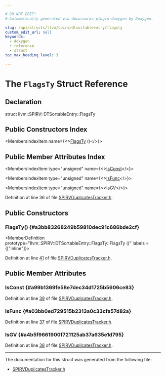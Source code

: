 ```yaml
---

# DO NOT EDIT!
# Automatically generated via docusaurus-plugin-doxygen by Doxygen.

slug: /api/structs/llvm/spirv/dtsortableentry/flagsty
custom_edit_url: null
keywords:
  - doxygen
  - reference
  - struct
toc_max_heading_level: 3

---
```





# The `FlagsTy` Struct Reference

<DoxygenPage pluginConfig={pluginConfig}>



## Declaration

<CodeBlock>struct llvm::SPIRV::DTSortableEntry::FlagsTy</CodeBlock>

## Public Constructors Index

<MembersIndex>

<MembersIndexItem
  name={<><a href="#a3bb83268249b59810dec91c686bde2cf">FlagsTy</a> ()</>}>
</MembersIndexItem>

</MembersIndex>

## Public Member Attributes Index

<MembersIndex>

<MembersIndexItem
  type="unsigned"
  name={<><a href="#a99b1369fe58e7dec34d1725b5606ce83">IsConst</a></>}>
</MembersIndexItem>

<MembersIndexItem
  type="unsigned"
  name={<><a href="#a03bb0ed729515b2313a0c33cfa57d82a">IsFunc</a></>}>
</MembersIndexItem>

<MembersIndexItem
  type="unsigned"
  name={<><a href="#a4b5f9661900f721125ab37a635e1d795">IsGV</a></>}>
</MembersIndexItem>

</MembersIndex>


Definition at line 36 of file <a href="/docs/api/files/lib/lib/target/lib/target/spirv/spirvduplicatestracker-h">SPIRVDuplicatesTracker.h</a>.

<SectionDefinition>

## Public Constructors

### FlagsTy() {#a3bb83268249b59810dec91c686bde2cf}

<MemberDefinition
  prototype="llvm::SPIRV::DTSortableEntry::FlagsTy::FlagsTy ()"
  labels = {["inline"]}>

Definition at line <a href="/docs/api/files/lib/lib/target/lib/target/spirv/spirvduplicatestracker-h/#l00041">41</a> of file <a href="/docs/api/files/lib/lib/target/lib/target/spirv/spirvduplicatestracker-h">SPIRVDuplicatesTracker.h</a>.
</MemberDefinition>

</SectionDefinition>

<SectionDefinition>

## Public Member Attributes

### IsConst {#a99b1369fe58e7dec34d1725b5606ce83}

<MemberDefinition
  prototype="unsigned llvm::SPIRV::DTSortableEntry::FlagsTy::IsConst">

Definition at line <a href="/docs/api/files/lib/lib/target/lib/target/spirv/spirvduplicatestracker-h/#l00039">39</a> of file <a href="/docs/api/files/lib/lib/target/lib/target/spirv/spirvduplicatestracker-h">SPIRVDuplicatesTracker.h</a>.
</MemberDefinition>

### IsFunc {#a03bb0ed729515b2313a0c33cfa57d82a}

<MemberDefinition
  prototype="unsigned llvm::SPIRV::DTSortableEntry::FlagsTy::IsFunc">

Definition at line <a href="/docs/api/files/lib/lib/target/lib/target/spirv/spirvduplicatestracker-h/#l00037">37</a> of file <a href="/docs/api/files/lib/lib/target/lib/target/spirv/spirvduplicatestracker-h">SPIRVDuplicatesTracker.h</a>.
</MemberDefinition>

### IsGV {#a4b5f9661900f721125ab37a635e1d795}

<MemberDefinition
  prototype="unsigned llvm::SPIRV::DTSortableEntry::FlagsTy::IsGV">

Definition at line <a href="/docs/api/files/lib/lib/target/lib/target/spirv/spirvduplicatestracker-h/#l00038">38</a> of file <a href="/docs/api/files/lib/lib/target/lib/target/spirv/spirvduplicatestracker-h">SPIRVDuplicatesTracker.h</a>.
</MemberDefinition>

</SectionDefinition>

<hr/>

The documentation for this struct was generated from the following file:

<ul>
<li><a href="/docs/api/files/lib/lib/target/lib/target/spirv/spirvduplicatestracker-h">SPIRVDuplicatesTracker.h</a></li>
</ul>

</DoxygenPage>
